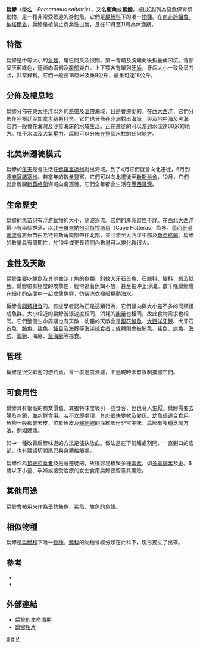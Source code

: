 {{Speciesbox
| taxon = Pomatomus saltatrix
| binomial_authority = ([[卡爾·林奈|Linnaeus]], 1766)
| image = Pomatomus saltatrix.jpg
| status = VU
| status_system = IUCN3.1
| parent_authority = [[拉塞佩德|Lacépède]], 1802
| synonyms = *''Cheilodipterus heptacanthus, Lacepède, 1801''
*''Cheilodipterus saltatrix, Linnaeus, 1766''
*''Chromis epicurorum, Gronow, 1854''
*''Gasterosteus saltatrix, Linnaeus, 1766''
*''Gonenion serra, Rafinesque, 1810''
*''Lopharis mediterraneus, Rafinesque, 1810''
*''Perca lophar, Forsskål, 1775''
*''Pomatomix saltatrix, Whitley, 1931''
*''Scomer sypterus, Pallas, 1814''
}}

'''扁鰺'''（[[學名|學名]]：''Pomatomus saltatrix''），又名'''藍魚'''或'''藍鯥'''，被[[IUCN|IUCN]]列為易危保育類動物，是一種非常受歡迎的游釣魚。它們是[[扁鰺科|扁鰺科]]下的唯一[[物種|物種]]。在[[南非|南非]][[誇祖魯-納塔爾省|誇祖魯-納塔爾省]]，扁鰺是被禁止商業性出售，且在10月至11月為休漁期。

==特徵==
扁鰺是中等大小的[[魚類|魚類]]，尾巴開叉及很闊。第一背鰭及胸鰭向後折疊成凹坑。背部呈灰藍綠色，逐漸向兩側及[[腹部|腹部]]變白。上下顎各有單列[[牙齒|牙齒]]，牙齒大小一致及呈刀狀，非常鋒利。它們一般長18厘米及重9公斤，最重可達18公斤。

==分佈及棲息地==
扁鰺分佈在東[[太平洋|太平洋]]以外的[[熱帶|熱帶]]及[[溫帶|溫帶]]海域，且是會遷徙的。在西[[大西洋|大西洋]]，它們分佈在[[阿根廷|阿根廷]]至[[加拿大|加拿大]][[新斯科舍|新斯科舍]]。它們也分佈在[[非洲|非洲]]對出海域，與及[[地中海|地中海]]及[[黑海|黑海]]。它們一般會在海灣及沙質海床的水域生活。正在遷徙的可以游到水深達60米的地方。視乎水溫及大氣壓力，扁鰺可以分佈在整個水柱的任何地方。

==北美洲遷徙模式==
扁鰺於[[冬天|冬天]]是會生活在[[佛羅里達州|佛羅里達州]]對出海域。到了4月它們就會向北遷徙，6月到達[[麻薩諸塞州|麻薩諸塞州]]。若當年的數量豐富，它們可以向北遷徙至[[新斯科舍|新斯科舍]]。10月，它們就會離開[[新英格蘭|新英格蘭]]海域向南遷徙。它們全年都會生活在[[墨西哥灣|墨西哥灣]]。

==生命歷史==
扁鰺的魚苗只有[[浮游動物|浮游動物]]的大小，隨波逐流。它們的產卵習性不詳。在西北[[大西洋|大西洋]]最小有兩個群落，以[[北卡羅來納州|北卡羅來納州]][[哈特拉斯角|哈特拉斯角]]（Cape Hatteras）為界。[[墨西哥灣暖流|墨西哥灣暖流]]會將魚苗由哈特拉斯角南部帶往北部，並回流至大西洋中部及[[新英格蘭|新英格蘭]]。扁鰺的數量具有周期性，於10年或更長時間內數量可以變化得很大。

==食性及天敵==
扁鰺主要吃[[鯡魚|鯡魚]]及其他像[[沙丁魚|沙丁魚]]的[[魚類|魚類]]、[[斜紋犬牙石首魚|斜紋犬牙石首魚]]、[[石鱸科|石鱸科]]、[[鯷科|鯷科]]、[[蝦|蝦]]及[[魷魚|魷魚]]。扁鰺帶有極度的攻擊性，經常追著魚餌不放，甚至被沖上沙灘。數千條扁鰺會在細小的空間中一起攻擊魚群，彷彿洗衣機般攪動海水。

扁鰺會[[同類相食|同類相食]]的。有些學者認為正是這類行為，它們傾向與大小差不多的同類組成魚群。大小相近的扁鰺游泳速度相同，消耗的[[能量|能量]]也相同，故此食物需求也相同。它們整個生命周期也有天敵：幼體的天敵會是[[銀花鱸魚|銀花鱸魚]]、[[大西洋牙鮃|大西洋牙鮃]]、犬牙石首魚、[[鮪魚|鮪魚]]、[[鯊魚|鯊魚]]、[[鰩目|鰩目]]及[[海豚|海豚]]等[[海洋|海洋]][[掠食者|掠食者]]；成體則會被鮪魚、鯊魚、[[旗魚|旗魚]]、[[海豹|海豹]]、[[海獅|海獅]]、海豚、[[鼠海豚|鼠海豚]]等掠食。

==管理==
扁鰺是很受歡迎的游釣魚，曾一度過度漁獵，不過現時未有限制捕獵它們。

==可食用性==
扁鰺具有很高的商業價值，其獨特味度吸引一些食客，但也令人生厭。扁鰺需要去腸及冰鎮，並新鮮食用。若不立即處理，其肉很快變軟及變灰。幼魚很適合食用。魚柳一般都會去皮，位於魚皮及[[體側線|體側線]]的深紅部份非常美味。扁鰺有多種烹調方法，例如煙燻。

其中一種改善扁鰺味道的方法是儘快放血。做法是在下前鰭處割開，一直到口的底部。也有建議切開尾巴與身體接觸處。

扁鰺作為[[頂級掠食者|頂級掠食者]]及是會遷徙的，故很容易積聚多種[[毒素|毒素]]，如[[多氯聯苯|多氯聯苯]]及[[汞|汞]]。6歲以下小童、孕婦或接受治療的女士食用扁鰺要留意其風險。

==其他用途==
扁鰺會被用來作為垂釣[[鮪魚|鮪魚]]、[[鯊魚|鯊魚]]、[[旗魚|旗魚]]的魚餌。

==相似物種==
扁鰺是[[扁鰺科|扁鰺科]]下唯一[[物種|物種]]。[[鯥科|鯥科]]的物種曾經分類在此科下，現已獨立了出來。

==參考==

* {{FishBase species | genus = Pomatomus | species = saltatrix | month = March | year = 2006}}
* {{ITIS|ID=168559|taxon=Pomatomus saltatrix|year=2006|date=30 January}}
<references />

==外部連結==
* [https://web.archive.org/web/20141104035646/http://octopus.gma.org/Tidings/bluefish.html 扁鰺的生命周期]
* [https://web.archive.org/web/20160303215136/http://reel-time.com/fishwire/rt_cms/dam/uploads/IMG_0035.JPG 扁鰺相片]
{{Taxonbar}}
[[Category:食用魚|B]]
[[Category:扁鰺科|B]]
[[Category:1766年描述的鱼类|P]]